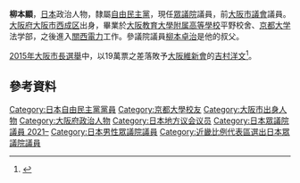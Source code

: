 {{Infobox Officeholder
| name  = 柳本 顯
| original_name = 
| native_name_lang = 
| image =  
| imagesize = 
| country = {{JPN}}
|office   = {{JPN}}[[眾議院_(日本)|眾議院]]議員
|term_start  = 2021年11月5日
|term_end  = 
|predecessor = 
|successor  = 
|constituency=[[比例近畿區|比例近畿區]]
| office2 = [[File:Flag_of_Osaka,_Osaka.svg|22px]][[大阪市會|大阪市會]]議員
| term_start2 = 1999年
| term_end2 = 2015年10月23日
|constituency2 = [[西成区|西成区]]選区
| birth_date = {{birth date and age|1974|1|29}}
| birth_place = {{JPN}}[[大阪府|大阪府]][[大阪市|大阪市]][[西成区|西成区]]
| native_place = 
| parents = 柳本豐（父）
| relatives = {{link-ja|柳本卓治|柳本卓治}}（叔父）
| spouse = 
| party = [[自由民主党_(日本)|自由民主党]]
| alma_mater   = [[京都大学|京都大学]]法學部
| website      = [http://www.yanagimotoakira.com/ 官方網站]
}}
'''柳本顯'''{{BD|1974年|1月29日|||Yanagimoto Akira}}，[[日本|日本]]政治人物，隸屬[[自由民主黨|自由民主黨]]，現任[[眾議院_(日本)|眾議院]]議員，前[[大阪市議會|大阪市議會]]議員。[[大阪府|大阪府]][[大阪市|大阪市]][[西成区|西成区]]出身，畢業於[[大阪教育大學附属高等學校|大阪教育大學附属高等學校]]平野校舍、[[京都大学|京都大学]]法学部，之後進入[[關西電力|關西電力]]工作。參議院議員[[柳本卓治|柳本卓治]]是他的叔父。

[[2015年大阪市長選舉|2015年大阪市長選舉]]中，以19萬票之差落敗予[[大阪維新會|大阪維新會]]的[[吉村洋文|吉村洋文]]<ref>{{Cite web |url=http://news.rthk.hk/rthk/ch/component/k2/1225239-20151123.htm?spTabChangeable=0 |title=大阪知事及市長由維新會勝選　或影響日本參議院選情 |access-date=2015-12-23 |archive-date=2015-12-23 |archive-url=https://web.archive.org/web/20151223145504/http://news.rthk.hk/rthk/ch/component/k2/1225239-20151123.htm?spTabChangeable=0 |dead-url=no }}</ref>。
==參考資料==
{{reflist}}

{{DEFAULTSORT:Yanagimoto Akira}}
[[Category:日本自由民主黨黨員|Category:日本自由民主黨黨員]]
[[Category:京都大學校友|Category:京都大學校友]]
[[Category:大阪市出身人物|Category:大阪市出身人物]]
[[Category:大阪府政治人物|Category:大阪府政治人物]]
[[Category:日本地方议会议员|Category:日本地方议会议员]]
[[Category:日本眾議院議員_2021–|Category:日本眾議院議員 2021–]]
[[Category:日本男性眾議院議員|Category:日本男性眾議院議員]]
[[Category:近畿比例代表區選出日本眾議院議員|Category:近畿比例代表區選出日本眾議院議員]]